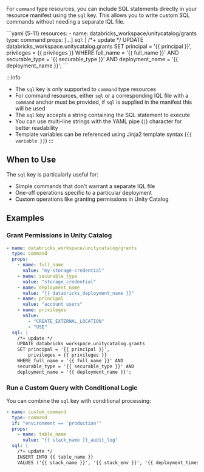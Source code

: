 
<LeftAlignedTable type="string" required={false} />

For `command` type resources, you can include SQL statements directly in your resource manifest using the `sql` key. This allows you to write custom SQL commands without needing a separate IQL file.

<File name='stackql_manifest.yml'>
```yaml {5-11}
resources:
  - name: databricks_workspace/unitycatalog/grants
    type: command
    props: [...]
    sql: |
      /*+ update */
      UPDATE databricks_workspace.unitycatalog.grants
      SET principal = '{{ principal }}',
          privileges = {{ privileges }}
      WHERE full_name = '{{ full_name }}' AND
      securable_type = '{{ securable_type }}' AND
      deployment_name = '{{ deployment_name }}';
```
</File>

:::info
- The `sql` key is only supported to `command` type resources
- For command resources, either `sql` or a corresponding IQL file with a `command` anchor must be provided, if `sql` is supplied in the manifest this will be used
- The `sql` key accepts a string containing the SQL statement to execute
- You can use multi-line strings with the YAML pipe (`|`) character for better readability
- Template variables can be referenced using Jinja2 template syntax (`{{ variable }}`)
:::

## When to Use

The `sql` key is particularly useful for:

- Simple commands that don't warrant a separate IQL file
- One-off operations specific to a particular deployment
- Custom operations like granting permissions in Unity Catalog

## Examples

### Grant Permissions in Unity Catalog

```yaml
- name: databricks_workspace/unitycatalog/grants
  type: command
  props:
    - name: full_name
      value: "my-storage-credential"
    - name: securable_type
      value: "storage_credential"
    - name: deployment_name
      value: "{{ databricks_deployment_name }}"
    - name: principal
      value: "account users"
    - name: privileges
      value:
        - "CREATE_EXTERNAL_LOCATION"
        - "USE"
  sql: |
    /*+ update */
    UPDATE databricks_workspace.unitycatalog.grants
    SET principal = '{{ principal }}',
        privileges = {{ privileges }}
    WHERE full_name = '{{ full_name }}' AND
    securable_type = '{{ securable_type }}' AND
    deployment_name = '{{ deployment_name }}';
```

### Run a Custom Query with Conditional Logic

You can combine the `sql` key with conditional processing:

```yaml
- name: custom_command
  type: command
  if: "environment == 'production'"
  props:
    - name: table_name
      value: "{{ stack_name }}_audit_log"
  sql: |
    /*+ update */
    INSERT INTO {{ table_name }}
    VALUES ('{{ stack_name }}', '{{ stack_env }}', '{{ deployment_timestamp }}');
```